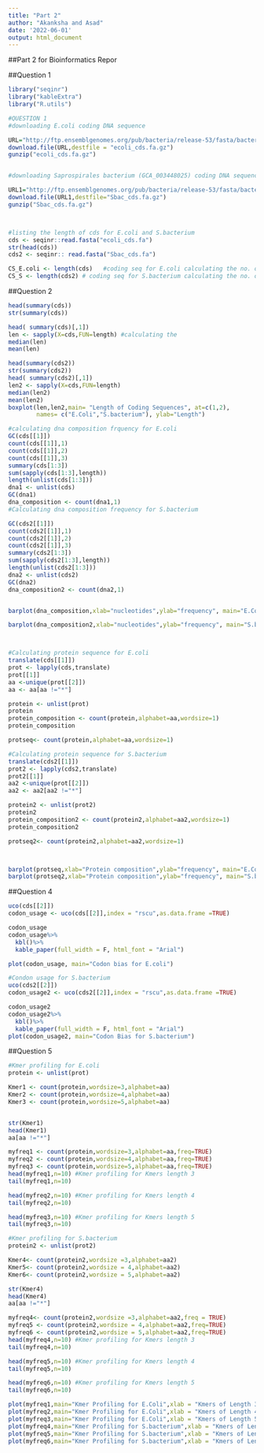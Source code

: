 ```yaml
---
title: "Part 2"
author: "Akanksha and Asad"
date: '2022-06-01'
output: html_document
---
```


##Part 2 for Bioinformatics Repor


##Question 1

```r

library("seqinr")
library("kableExtra")
library("R.utils")

#QUESTION 1
#downloading E.coli coding DNA sequence

URL="http://ftp.ensemblgenomes.org/pub/bacteria/release-53/fasta/bacteria_0_collection/escherichia_coli_str_k_12_substr_mg1655_gca_000005845/cds/Escherichia_coli_str_k_12_substr_mg1655_gca_000005845.ASM584v2.cds.all.fa.gz"
download.file(URL,destfile = "ecoli_cds.fa.gz")
gunzip("ecoli_cds.fa.gz")


#downloading Saprospirales bacterium (GCA_003448025) coding DNA sequence

URL1="http://ftp.ensemblgenomes.org/pub/bacteria/release-53/fasta/bacteria_58_collection/saprospirales_bacterium_gca_003448025/cds/Saprospirales_bacterium_gca_003448025.ASM344802v1.cds.all.fa.gz"
download.file(URL1,destfile="Sbac_cds.fa.gz")
gunzip("Sbac_cds.fa.gz")



#listing the length of cds for E.coli and S.bacterium
cds <- seqinr::read.fasta("ecoli_cds.fa")
str(head(cds))
cds2 <- seqinr:: read.fasta("Sbac_cds.fa")

CS_E.coli <- length(cds)   #coding seq for E.coli calculating the no. of coding sequences
CS_S <- length(cds2) # coding seq for S.bacterium calculating the no. of coding sequences


```
##Question 2

```r

head(summary(cds))
str(summary(cds))

head( summary(cds)[,1])
len <- sapply(X=cds,FUN=length) #calculating the
median(len)
mean(len)

head(summary(cds2))
str(summary(cds2))
head( summary(cds2)[,1])
len2 <- sapply(X=cds,FUN=length)
median(len2)
mean(len2)
boxplot(len,len2,main= "Length of Coding Sequences", at=c(1,2),
        names= c("E.Coli","S.bacterium"), ylab="Length")

```

```r
#calculating dna composition frquency for E.coli
GC(cds[[1]])
count(cds[[1]],1)
count(cds[[1]],2)
count(cds[[1]],3)
summary(cds[1:3])
sum(sapply(cds[1:3],length))
length(unlist(cds[1:3]))
dna1 <- unlist(cds)
GC(dna1)
dna_composition <- count(dna1,1)
#Calculating dna composition frequency for S.bacterium

GC(cds2[[1]])
count(cds2[[1]],1)
count(cds2[[1]],2)
count(cds2[[1]],3)
summary(cds2[1:3])
sum(sapply(cds2[1:3],length))
length(unlist(cds2[1:3]))
dna2 <- unlist(cds2)
GC(dna2)
dna_composition2 <- count(dna2,1)


barplot(dna_composition,xlab="nucleotides",ylab="frequency", main="E.Coli CDS composition")

barplot(dna_composition2,xlab="nucleotides",ylab="frequency", main="S.bacterium CDS composition")



#Calculating protein sequence for E.coli
translate(cds[[1]])
prot <- lapply(cds,translate)
prot[[1]]
aa <-unique(prot[[2]])
aa <- aa[aa !="*"]

protein <- unlist(prot)
protein
protein_composition <- count(protein,alphabet=aa,wordsize=1)
protein_composition

protseq<- count(protein,alphabet=aa,wordsize=1)

#Calculating protein sequence for S.bacterium
translate(cds2[[1]])
prot2 <- lapply(cds2,translate)
prot2[[1]]
aa2 <-unique(prot[[2]])
aa2 <- aa2[aa2 !="*"]

protein2 <- unlist(prot2)
protein2
protein_composition2 <- count(protein2,alphabet=aa2,wordsize=1)
protein_composition2

protseq2<- count(protein2,alphabet=aa2,wordsize=1)



barplot(protseq,xlab="Protein composition",ylab="frequency", main="E.Coli CDS composition")
barplot(protseq2,xlab="Protein composition",ylab="frequency", main="S.bacterium CDS composition")

```
##Question 4

```r
uco(cds[[2]])
codon_usage <- uco(cds[[2]],index = "rscu",as.data.frame =TRUE)

codon_usage
codon_usage%>%
  kbl()%>%
  kable_paper(full_width = F, html_font = "Arial")

plot(codon_usage, main="Codon bias for E.coli")

#Condon usage for S.bacterium
uco(cds2[[2]])
codon_usage2 <- uco(cds2[[2]],index = "rscu",as.data.frame =TRUE)

codon_usage2
codon_usage2%>%
  kbl()%>%
  kable_paper(full_width = F, html_font = "Arial")
plot(codon_usage2, main="Codon Bias for S.bacterium")

```

##Question 5

```r

#Kmer profiling for E.coli
protein <- unlist(prot)

Kmer1 <- count(protein,wordsize=3,alphabet=aa)
Kmer2 <- count(protein,wordsize=4,alphabet=aa)
Kmer3 <- count(protein,wordsize=5,alphabet=aa)


str(Kmer1)
head(Kmer1)
aa[aa !="*"]

myfreq1 <- count(protein,wordsize=3,alphabet=aa,freq=TRUE)
myfreq2 <- count(protein,wordsize=4,alphabet=aa,freq=TRUE)
myfreq3 <- count(protein,wordsize=5,alphabet=aa,freq=TRUE)
head(myfreq1,n=10) #Kmer profiling for Kmers length 3
tail(myfreq1,n=10)

head(myfreq2,n=10) #Kmer profiling for Kmers length 4
tail(myfreq2,n=10)

head(myfreq3,n=10) #Kmer profiling for Kmers length 5
tail(myfreq3,n=10)

#Kmer profiling for S.bacterium
protein2 <- unlist(prot2)

Kmer4<- count(protein2,wordsize =3,alphabet=aa2)
Kmer5<- count(protein2,wordsize = 4,alphabet=aa2)
Kmer6<- count(protein2,wordsize = 5,alphabet=aa2)

str(Kmer4)
head(Kmer4)
aa[aa !="*"]

myfreq4<- count(protein2,wordsize =3,alphabet=aa2,freq = TRUE)
myfreq5 <- count(protein2,wordsize = 4,alphabet=aa2,freq=TRUE)
myfreq6 <- count(protein2,wordsize = 5,alphabet=aa2,freq=TRUE)
head(myfreq4,n=10) #Kmer profiling for Kmers length 3
tail(myfreq4,n=10)

head(myfreq5,n=10) #Kmer profiling for Kmers length 4
tail(myfreq5,n=10)

head(myfreq6,n=10) #Kmer profiling for Kmers length 5
tail(myfreq6,n=10)

plot(myfreq1,main="Kmer Profiling for E.Coli",xlab = "Kmers of Length 3",ylab="Frequency")
plot(myfreq2,main="Kmer Profiling for E.Coli",xlab = "Kmers of Length 4",ylab="Frequency")
plot(myfreq3,main="Kmer Profiling for E.Coli",xlab = "Kmers of Length 5",ylab="Frequency")
plot(myfreq4,main="Kmer Profiling for S.bacterium",xlab = "Kmers of Length 3",ylab="Frequency")
plot(myfreq5,main="Kmer Profiling for S.bacterium",xlab = "Kmers of Length 4",ylab="Frequency")
plot(myfreq6,main="Kmer Profiling for S.bacterium",xlab = "Kmers of Length 5",ylab="Frequency")

```


